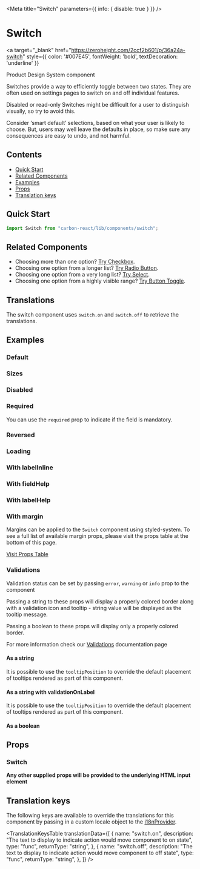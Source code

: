 

<Meta title="Switch" parameters={{ info: { disable: true } }} />

# Switch

<a
  target="_blank"
  href="https://zeroheight.com/2ccf2b601/p/36a24a-switch"
  style={{ color: '#007E45', fontWeight: 'bold', textDecoration: 'underline' }}
>
  Product Design System component 
</a>

Switches provide a way to efficiently toggle between two states. They are often used on settings pages to switch on and off individual features.

Disabled or read-only Switches might be difficult for a user to distinguish visually, so try to avoid this.

Consider ‘smart default’ selections, based on what your user is likely to choose. But, users may well leave the defaults in place, so make sure any consequences are easy to undo, and not harmful.

## Contents

- [Quick Start](#quick-start)
- [Related Components](#related-components)
- [Examples](#examples)
- [Props](#props)
- [Translation keys](#translation-keys)

## Quick Start

```javascript
import Switch from "carbon-react/lib/components/switch";
```

## Related Components

- Choosing more than one option? [Try Checkbox](/?path=/docs/experimental-checkbox--default-story "Checkbox").
- Choosing one option from a longer list? [Try Radio Button](/?path=/docs/experimental-radiobutton--default "Radio Button").
- Choosing one option from a very long list? [Try Select](?path=/docs/select--default-story "Select").
- Choosing one option from a highly visible range? [Try Button Toggle](/?path=/story/button-toggle--default "Button Toggle").

## Translations

The switch component uses `switch.on` and `switch.off` to retrieve the translations.

## Examples

### Default

<Canvas>
  <Story story={stories.Default} name="default" />
</Canvas>

### Sizes

<Canvas>
  <Story story={stories.Sizes} name="sizes" />
</Canvas>

### Disabled

<Canvas>
  <Story story={stories.Disabled} name="disabled" />
</Canvas>

### Required

You can use the `required` prop to indicate if the field is mandatory.

<Canvas>
  <Story story={stories.Required} name="Required" />
</Canvas>

### Reversed

<Canvas>
  <Story story={stories.Reversed} name="reversed" />
</Canvas>

### Loading

<Canvas>
  <Story story={stories.Loading} name="loading" />
</Canvas>

### With labelInline

<Canvas>
  <Story story={stories.WithLabelInline} name="With labelInline" />
</Canvas>

### With fieldHelp

<Canvas>
  <Story story={stories.WithFieldHelp} name="with fieldHelp" />
</Canvas>

### With labelHelp

<Canvas>
  <Story story={stories.WithLabelHelp} name="with labelHelp" />
</Canvas>

### With margin

Margins can be applied to the `Switch` component using styled-system. To see a full list of available margin props,
please visit the props table at the bottom of this page.

[Visit Props Table](#props)

<Canvas>
  <Story story={stories.WithMargin} name="with margin" />
</Canvas>

### Validations

Validation status can be set by passing `error`, `warning` or `info` prop to the component

Passing a string to these props will display a properly colored border along with a validation icon and tooltip - string value will be displayed as the tooltip message.

Passing a boolean to these props will display only a properly colored border.

For more information check our [Validations](?path=/docs/documentation-validations--page "Validations") documentation page

#### As a string

<Canvas>
  <Story
    story={stories.ValidationString}
    name="single switch - string validation"
  />
</Canvas>

It is possible to use the `tooltipPosition` to override the default placement of tooltips rendered as part of this component.

<Canvas>
  <Story
    story={stories.ValidationStringTooltip}
    name="single switch - string validation - tooltipPosition overriden"
  />
</Canvas>

#### As a string with validationOnLabel

<Canvas>
  <Story
    story={stories.ValidationStringLabel}
    name="single switch - string validation - validationOnLabel"
  />
</Canvas>

It is possible to use the `tooltipPosition` to override the default placement of tooltips rendered as part of this component.

<Canvas>
  <Story
    story={stories.ValidationStringLabelTooltip}
    name="single switch - string validation - validationOnLabel - tooltipPosition overriden"
  />
</Canvas>

#### As a boolean

<Canvas>
  <Story
    story={stories.ValidationBoolean}
    name="single switch - boolean validation"
  />
</Canvas>

## Props

### Switch

<StyledSystemProps of={Switch} noHeader margin />

**Any other supplied props will be provided to the underlying HTML input element**

## Translation keys

The following keys are available to override the translations for this component by passing in a custom locale object to the
[i18nProvider](https://carbon.sage.com/?path=/story/documentation-i18n--page).

<TranslationKeysTable
  translationData={[
    {
      name: "switch.on",
      description:
        "The text to display to indicate action would move component to on state",
      type: "func",
      returnType: "string",
    },
    {
      name: "switch.off",
      description:
        "The text to display to indicate action would move component to off state",
      type: "func",
      returnType: "string",
    },
  ]}
/>
